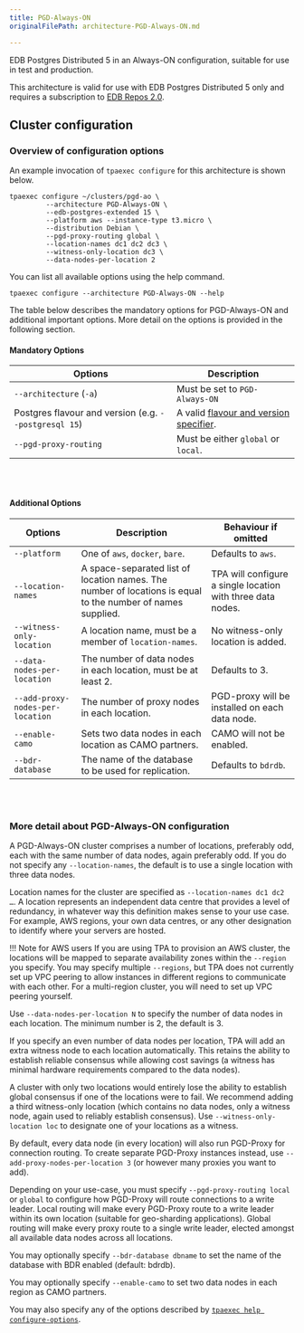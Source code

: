 ```yaml
---
title: PGD-Always-ON
originalFilePath: architecture-PGD-Always-ON.md

---
```


EDB Postgres Distributed 5 in an Always-ON configuration,
suitable for use in test and production.

This architecture is valid for use with EDB Postgres Distributed 5 only
and requires a subscription to [EDB Repos 2.0](reference/2q_and_edb_repositories/).

## Cluster configuration

### Overview of configuration options

An example invocation of `tpaexec configure` for this architecture
is shown below.

```shell
tpaexec configure ~/clusters/pgd-ao \
         --architecture PGD-Always-ON \
         --edb-postgres-extended 15 \
         --platform aws --instance-type t3.micro \
         --distribution Debian \
         --pgd-proxy-routing global \
         --location-names dc1 dc2 dc3 \
         --witness-only-location dc3 \
         --data-nodes-per-location 2
```

You can list all available options using the help command.

```shell
tpaexec configure --architecture PGD-Always-ON --help
```

The table below describes the mandatory options for PGD-Always-ON
and additional important options.
More detail on the options is provided in the following section.

#### Mandatory Options

| Options                                               | Description                                                                               |
| ----------------------------------------------------- | ----------------------------------------------------------------------------------------- |
| `--architecture` (`-a`)                               | Must be set to `PGD-Always-ON`                                                            |
| Postgres flavour and version (e.g. `--postgresql 15`) | A valid [flavour and version specifier](tpaexec-configure/#postgres-flavour-and-version). |
| `--pgd-proxy-routing`                                 | Must be either `global` or `local`.                                                       |

<br/><br/>

#### Additional Options

| Options                          | Description                                                                                                 | Behaviour if omitted                                        |
| -------------------------------- | ----------------------------------------------------------------------------------------------------------- | ----------------------------------------------------------- |
| `--platform`                     | One of `aws`, `docker`, `bare`.                                                                             | Defaults to `aws`.                                          |
| `--location-names`               | A space-separated list of location names. The number of locations is equal to the number of names supplied. | TPA will configure a single location with three data nodes. |
| `--witness-only-location`        | A location name, must be a member of `location-names`.                                                      | No witness-only location is added.                          |
| `--data-nodes-per-location`      | The number of data nodes in each location, must be at least 2.                                              | Defaults to 3.                                              |
| `--add-proxy-nodes-per-location` | The number of proxy nodes in each location.                                                                 | PGD-proxy will be installed on each data node.              |
| `--enable-camo`                  | Sets two data nodes in each location as CAMO partners.                                                      | CAMO will not be enabled.                                   |
| `--bdr-database`                 | The name of the database to be used for replication.                                                        | Defaults to `bdrdb`.                                        |

<br/><br/>

### More detail about PGD-Always-ON configuration

A PGD-Always-ON cluster comprises a number of locations, preferably odd,
each with the same number of data nodes, again preferably odd. If you do
not specify any `--location-names`, the default is to use a single
location with three data nodes.

Location names for the cluster are specified as
`--location-names dc1 dc2 …`. A location represents an independent
data centre that provides a level of redundancy, in whatever way
this definition makes sense to your use case. For example, AWS
regions, your own data centres, or any other designation to identify
where your servers are hosted.

!!! Note for AWS users
    If you are using TPA to provision an AWS cluster, the locations will
    be mapped to separate availability zones within the `--region` you
    specify.
    You may specify multiple `--regions`, but TPA does not currently set
    up VPC peering to allow instances in different regions to
    communicate with each other. For a multi-region cluster, you will
    need to set up VPC peering yourself.

Use `--data-nodes-per-location N` to specify the number of data
nodes in each location. The minimum number is 2, the default is 3.

If you specify an even number of data nodes per location, TPA will add
an extra witness node to each location automatically. This retains the
ability to establish reliable consensus while allowing cost savings (a
witness has minimal hardware requirements compared to the data nodes).

A cluster with only two locations would entirely lose the ability to
establish global consensus if one of the locations were to fail. We
recommend adding a third witness-only location (which contains no data
nodes, only a witness node, again used to reliably establish consensus).
Use `--witness-only-location loc` to designate one of your locations as
a witness.

By default, every data node (in every location) will also run PGD-Proxy
for connection routing. To create separate PGD-Proxy instances instead,
use `--add-proxy-nodes-per-location 3` (or however many proxies you want
to add).

Depending on your use-case, you must specify `--pgd-proxy-routing local`
or `global` to configure how PGD-Proxy will route connections to a write
leader. Local routing will make every PGD-Proxy route to a write leader
within its own location (suitable for geo-sharding applications). Global
routing will make every proxy route to a single write leader, elected
amongst all available data nodes across all locations.

You may optionally specify `--bdr-database dbname` to set the name of
the database with BDR enabled (default: bdrdb).

You may optionally specify `--enable-camo` to set two data nodes in
each region as CAMO partners.

You may also specify any of the options described by
[`tpaexec help configure-options`](tpaexec-configure/).
